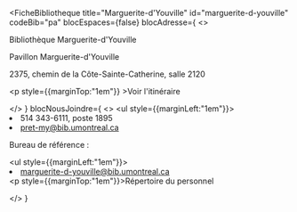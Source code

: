 
<FicheBibliotheque
  title="Marguerite-d'Youville"
  id="marguerite-d-youville"
  codeBib="pa"
  blocEspaces={false}
  blocAdresse={
    <>
      <p>Bibliothèque Marguerite-d'Youville</p>
      <p>Pavillon Marguerite-d'Youville</p>
      <p>2375, chemin de la Côte-Sainte-Catherine, salle 2120</p>
      <p style={{marginTop:"1em"}} ><Link to="https://www.google.com/maps?ll=45.509365,-73.618392&z=15&t=m&hl=en&gl=US&mapclient=embed&cid=14455154458948229137" Icon={ArrowSquareOutIcon}>Voir l'itinéraire</Link></p>
    </>
  }
  blocNousJoindre={
    <>
      <ul style={{marginLeft:"1em"}}><li>514 343-6111, poste 1895</li>
      <li><Link to="mailto:pret-my@bib.umontreal.ca">pret-my@bib.umontreal.ca</Link></li></ul>
      <p>Bureau de référence&nbsp;:</p>
            <ul style={{marginLeft:"1em"}}>
      <li><Link to="mailto:marguerite-d-youville@bib.umontreal.ca">marguerite-d-youville@bib.umontreal.ca</Link></li></ul>
      <p style={{marginTop:"1em"}}><Link to="../nous-joindre/notre-equipe/#marguerite-d-youville" Icon>Répertoire du personnel</Link></p>
    </>
  }
>

</FicheBibliotheque>

